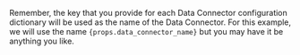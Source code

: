 <p>
Remember, the key that you provide for each Data Connector configuration dictionary will be used as the name of the Data Connector.  For this example, we will use the name <code>{props.data_connector_name}</code> but you may have it be anything you like.
</p>